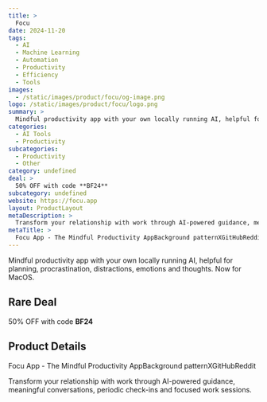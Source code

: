 ```yaml
---
title: >
  Focu
date: 2024-11-20
tags:
  - AI
  - Machine Learning
  - Automation
  - Productivity
  - Efficiency
  - Tools
images:
  - /static/images/product/focu/og-image.png
logo: /static/images/product/focu/logo.png
summary: >
  Mindful productivity app with your own locally running AI, helpful for planning, procrastination, distractions, emotions and thoughts. Now for MacOS.
categories:
  - AI Tools
  - Productivity
subcategories:
  - Productivity
  - Other
category: undefined
deal: >
  50% OFF with code **BF24**
subcategory: undefined
website: https://focu.app
layout: ProductLayout
metaDescription: >
  Transform your relationship with work through AI-powered guidance, meaningful conversations, periodic check-ins and focused work sessions.
metaTitle: >
  Focu App - The Mindful Productivity AppBackground patternXGitHubReddit
---
```

Mindful productivity app with your own locally running AI, helpful for planning, procrastination, distractions, emotions and thoughts. Now for MacOS.

## Rare Deal

50% OFF with code **BF24**

## Product Details
Focu App - The Mindful Productivity AppBackground patternXGitHubReddit

Transform your relationship with work through AI-powered guidance, meaningful conversations, periodic check-ins and focused work sessions.
